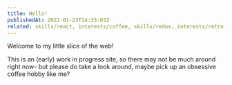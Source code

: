 ```yaml
---
title: Hello!
publishedAt: 2022-01-23T14:33:03Z
related: skills/react, interests/coffee, skills/redux, interests/retro-gaming
---
```


Welcome to my little slice of the web!

<!-- end -->

This is an (early) work in progress site, so there may not be much around
right now- but please do take a look around, maybe pick up an obsessive
coffee hobby like me?
